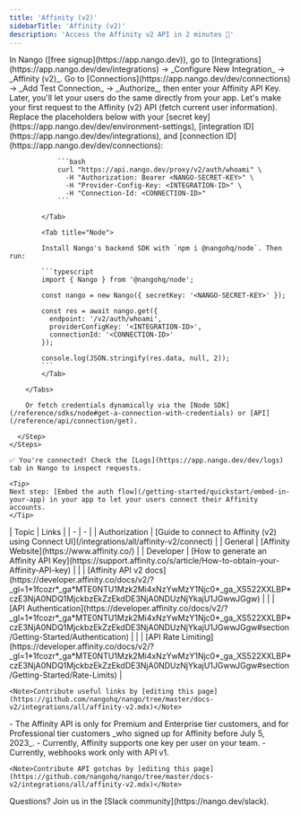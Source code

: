 ```yaml
---
title: 'Affinity (v2)'
sidebarTitle: 'Affinity (v2)'
description: 'Access the Affinity v2 API in 2 minutes 💨'
---
```



<Tabs>
  <Tab title="🚀 Quickstart">
    <Steps>
      <Step title="Create an integration">
        In Nango ([free signup](https://app.nango.dev)), go to [Integrations](https://app.nango.dev/dev/integrations) -> _Configure New Integration_ -> _Affinity (v2)_.
      </Step>
      <Step title="Authorize Affinity (v2)">
        Go to [Connections](https://app.nango.dev/dev/connections) -> _Add Test Connection_ -> _Authorize_, then enter your Affinity API Key. Later, you'll let your users do the same directly from your app.
      </Step>
      <Step title="Call the Affinity (v2) API">
        Let's make your first request to the Affinity (v2) API (fetch current user information). Replace the placeholders below with your [secret key](https://app.nango.dev/dev/environment-settings), [integration ID](https://app.nango.dev/dev/integrations), and [connection ID](https://app.nango.dev/dev/connections):
        <Tabs>
            <Tab title="cURL">

                ```bash
                curl "https://api.nango.dev/proxy/v2/auth/whoami" \
                  -H "Authorization: Bearer <NANGO-SECRET-KEY>" \
                  -H "Provider-Config-Key: <INTEGRATION-ID>" \
                  -H "Connection-Id: <CONNECTION-ID>"
                ```

            </Tab>

            <Tab title="Node">

            Install Nango's backend SDK with `npm i @nangohq/node`. Then run:

            ```typescript
            import { Nango } from '@nangohq/node';

            const nango = new Nango({ secretKey: '<NANGO-SECRET-KEY>' });

            const res = await nango.get({
              endpoint: '/v2/auth/whoami',
              providerConfigKey: '<INTEGRATION-ID>',
              connectionId: '<CONNECTION-ID>'
            });

            console.log(JSON.stringify(res.data, null, 2));
            ```
            </Tab>

        </Tabs>

        Or fetch credentials dynamically via the [Node SDK](/reference/sdks/node#get-a-connection-with-credentials) or [API](/reference/api/connection/get).

      </Step>
    </Steps>

    ✅ You're connected! Check the [Logs](https://app.nango.dev/dev/logs) tab in Nango to inspect requests.

    <Tip>
    Next step: [Embed the auth flow](/getting-started/quickstart/embed-in-your-app) in your app to let your users connect their Affinity accounts.
    </Tip>
  </Tab>
  <Tab title="🔗 Useful links">
    | Topic | Links |
    | - | - |
    | Authorization | [Guide to connect to Affinity (v2) using Connect UI](/integrations/all/affinity-v2/connect) |
    | General | [Affinity Website](https://www.affinity.co/) |
    | Developer | [How to generate an Affinity API Key](https://support.affinity.co/s/article/How-to-obtain-your-Affinity-API-key) |
    | | [Affinity API v2 docs](https://developer.affinity.co/docs/v2/?_gl=1*1fcozr*_ga*MTE0NTU1Mzk2Mi4xNzYwMzY1Njc0*_ga_XS522XXLBP*czE3NjA0NDQ1MjckbzEkZzEkdDE3NjA0NDUzNjYkajU1JGwwJGgw) |
    | | [API Authentication](https://developer.affinity.co/docs/v2/?_gl=1*1fcozr*_ga*MTE0NTU1Mzk2Mi4xNzYwMzY1Njc0*_ga_XS522XXLBP*czE3NjA0NDQ1MjckbzEkZzEkdDE3NjA0NDUzNjYkajU1JGwwJGgw#section/Getting-Started/Authentication) |
    | | [API Rate Limiting](https://developer.affinity.co/docs/v2/?_gl=1*1fcozr*_ga*MTE0NTU1Mzk2Mi4xNzYwMzY1Njc0*_ga_XS522XXLBP*czE3NjA0NDQ1MjckbzEkZzEkdDE3NjA0NDUzNjYkajU1JGwwJGgw#section/Getting-Started/Rate-Limits) |

    <Note>Contribute useful links by [editing this page](https://github.com/nangohq/nango/tree/master/docs-v2/integrations/all/affinity-v2.mdx)</Note>
  </Tab>
  <Tab title="🚨 API gotchas">
    - The Affinity API is only for Premium and Enterprise tier customers, and for Professional tier customers _who signed up for Affinity before July 5, 2023_.
    - Currently, Affinity supports one key per user on your team.
    - Currently, webhooks work only with API v1.

    <Note>Contribute API gotchas by [editing this page](https://github.com/nangohq/nango/tree/master/docs-v2/integrations/all/affinity-v2.mdx)</Note>
  </Tab>
</Tabs>

<Info>
    Questions? Join us in the [Slack community](https://nango.dev/slack).
</Info>
